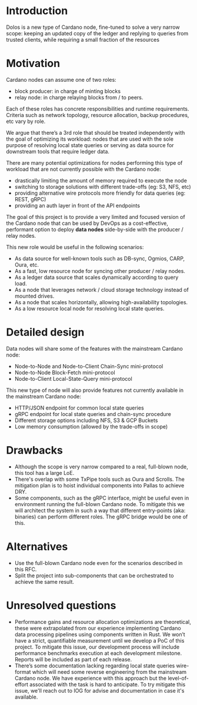 # Introduction

Dolos is a new type of Cardano node, fine-tuned to solve a very narrow scope: keeping an updated copy of the ledger and replying to queries from trusted clients, while requiring a small fraction of the resources

# Motivation
Cardano nodes can assume one of two roles:

- block producer: in charge of minting blocks
- relay node: in charge relaying blocks from / to peers.

Each of these roles has concrete responsibilities and runtime requirements. Criteria such as network topology, resource allocation, backup procedures, etc vary by role.

We argue that there’s a 3rd role that should be treated independently with the goal of optimizing its workload: nodes that are used with the sole purpose of resolving local state queries or serving as data source for downstream tools that require ledger data.

There are many potential optimizations for nodes performing this type of workload that are not currently possible with the Cardano node:

- drastically limiting the amount of memory required to execute the node
- switching to storage solutions with different trade-offs (eg: S3, NFS, etc)
- providing alternative wire protocols more friendly for data queries (eg: REST, gRPC)
- providing an auth layer in front of the API endpoints  

The goal of this project is to provide a very limited and focused version of the Cardano node that can be used by DevOps as a cost-effective, performant option to deploy **data nodes** side-by-side with the producer / relay nodes.

This new role would be useful in the following scenarios:

- As data source for well-known tools such as DB-sync, Ogmios, CARP, Oura, etc.
- As a fast, low resource node for syncing other producer / relay nodes.
- As a ledger data source that scales dynamically according to query load.
- As a node that leverages network / cloud storage technology instead of mounted drives.
- As a node that scales horizontally, allowing high-availability topologies.
- As a low resource local node for resolving local state queries.

# Detailed design
Data nodes will share some of the features with the mainstream Cardano node:

- Node-to-Node and Node-to-Client Chain-Sync mini-protocol
- Node-to-Node Block-Fetch mini-protocol
- Node-to-Client Local-State-Query mini-protocol

This new type of node will also provide features not currently available in the mainstream Cardano node:

- HTTP/JSON endpoint for common local state queries
- gRPC endpoint for local state queries and chain-sync procedure
- Different storage options including NFS, S3 & GCP Buckets
- Low memory consumption (allowed by the trade-offs in scope) 

# Drawbacks
- Although the scope is very narrow compared to a real, full-blown node, this tool has a large LoE.
- There's overlap with some TxPipe tools such as Oura and Scrolls. The mitigation plan is to hoist individual components into Pallas to achieve DRY.
- Some components, such as the gRPC interface, might be useful even in environment running the full-blown Cardano node. To mitigate this we will architect the system in such a way that different entry-points (aka: binaries) can perform different roles. The gRPC bridge would be one of this.

# Alternatives
- Use the full-blown Cardano node even for the scenarios described in this RFC.
- Split the project into sub-components that can be orchestrated to achieve the same result.

# Unresolved questions
- Performance gains and resource allocation optimizations are theoretical, these were extrapolated from our experience implementing Cardano data processing pipelines using components written in Rust. We won’t have a strict, quantifiable measurement until we develop a PoC of this project. To mitigate this issue, our development process will include performance benchmarks execution at each development milestone. Reports will be included as part of each release.
- There’s some documentation lacking regarding local state queries wire-format which will need some reverse engineering from the mainstream Cardano node. We have experience with this approach but the level-of-effort associated with the task is hard to anticipate. To try mitigate this issue, we'll reach out to IOG for advise and documentation in case it's available.
